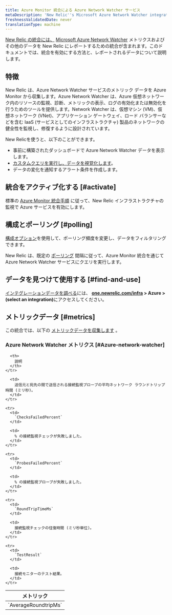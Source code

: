 ```yaml
---
title: Azure Monitor 統合による Azure Network Watcher サービス
metaDescription: 'New Relic''s Microsoft Azure Network Watcher integration: what data it reports and how to enable it.'
freshnessValidatedDate: never
translationType: machine
---
```


[New Relic の統合には、](/docs/infrastructure/integrations-getting-started/getting-started/introduction-infrastructure-integrations) [Microsoft Azure Network Watcher](https://azure.microsoft.com/en-us/products/network-watcher/) メトリクスおよびその他のデータを New Relic にレポートするための統合が含まれます。このドキュメントでは、統合を有効にする方法と、レポートされるデータについて説明します。

## 特徴

New Relic は、Azure Network Watcher サービスのメトリック データを Azure Monitor から収集します。Azure Network Watcher は、Azure 仮想ネットワーク内のリソースの監視、診断、メトリックの表示、ログの有効化または無効化を行うためのツールを提供します。Network Watcher は、仮想マシン (VM)、仮想ネットワーク (VNet)、アプリケーション ゲートウェイ、ロード バランサーなどを含む IaaS (サービスとしてのインフラストラクチャ) 製品のネットワークの健全性を監視し、修復するように設計されています。

New Relicを使うと、以下のことができます。

* 事前に構築されたダッシュボードで Azure Network Watcher データを表示します。
* [カスタムクエリを実行し、データを視覚化します](/docs/infrastructure/integrations-getting-started/getting-started/use-integration-data-new-relic-insights)。
* データの変化を通知するアラート条件を作成します。

## 統合をアクティブ化する [#activate]

標準の [Azure Monitor 統合手順](/docs/infrastructure/microsoft-azure-integrations/azure-integrations-list/azure-monitor) に従って、New Relic インフラストラクチャの監視で Azure サービスを有効にします。

## 構成とポーリング [#polling]

[構成オプション](/docs/infrastructure/microsoft-azure-integrations/azure-integrations-list/azure-monitor/#settings)を使用して、ポーリング頻度を変更し、データをフィルタリングできます。

New Relic は、既定の [ポーリング](/docs/infrastructure/microsoft-azure-integrations/azure-integrations-list/azure-monitor/#settings) 間隔に従って、Azure Monitor 統合を通じて Azure Network Watcher サービスにクエリを実行します。

## データを見つけて使用する [#find-and-use]

[インテグレーションデータを調べる](/docs/infrastructure/integrations/find-use-infrastructure-integration-data)には、 <DNT>**[one.newrelic.com/infra](https://one.newrelic.com/infra) > Azure > (select an integration)**</DNT>にアクセスしてください。

## メトリックデータ [#metrics]

この統合では、以下の [メトリックデータを収集します](/docs/infrastructure/integrations-getting-started/getting-started/understand-integration-data-data-types#metric) 。

### Azure Network Watcher メトリクス [#Azure-network-watcher]

<table>
  <thead>
    <tr>
      <th style={{ width: "300px" }}>
        メトリック
      </th>

      <th>
        説明
      </th>
    </tr>
  </thead>

  <tbody>
    <tr>
      <td>
        `AverageRoundtripMs`
      </td>

      <td>
        送信元と宛先の間で送信される接続監視プローブの平均ネットワーク ラウンドトリップ時間 (ミリ秒)。
      </td>
    </tr>

    <tr>
      <td>
        `ChecksFailedPercent`
      </td>

      <td>
        % の接続監視チェックが失敗しました。
      </td>
    </tr>

    <tr>
      <td>
        `ProbesFailedPercent`
      </td>

      <td>
        % の接続監視プローブが失敗しました。
      </td>
    </tr>

    <tr>
      <td>
        `RoundTripTimeMs`
      </td>

      <td>
        接続監視チェックの往復時間 (ミリ秒単位)。
      </td>
    </tr>

    <tr>
      <td>
        `TestResult`
      </td>

      <td>
        接続モニターのテスト結果。
      </td>
    </tr>
  </tbody>
</table>